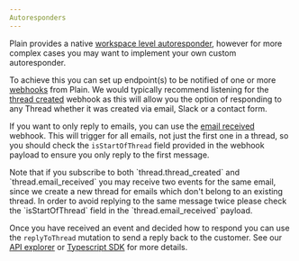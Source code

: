 ```yaml
---
Autoresponders
---
```


Plain provides a native [workspace level autoresponder](/autoresponders), however for more complex cases you may want to implement your own custom autoresponder.

To achieve this you can set up endpoint(s) to be notified of one or more [webhooks](/api-reference/webhooks) from Plain. We would typically recommend listening for the [thread created](/api-reference/webhooks/thread-created) webhook as this will allow you the option of responding to any Thread whether it was created via email, Slack or a contact form.

If you want to only reply to emails, you can use the [email received](/api-reference/webhooks/thread-email-received) webhook. This will trigger for all emails, not just the first one in a thread, so you should check the `isStartOfThread` field provided in the webhook payload to ensure you only reply to the first message.

<Warning>
  Note that if you subscribe to both `thread.thread_created` and `thread.email_received` you may
  receive two events for the same email, since we create a new thread for emails which don't belong
  to an existing thread. In order to avoid replying to the same message twice please check the
  `isStartOfThread` field in the `thread.email_received` payload.
</Warning>

Once you have received an event and decided how to respond you can use the `replyToThread` mutation to send a reply back to the customer. See our [API explorer](https://app.plain.com/developer/api-explorer/) or [Typescript SDK](https://github.com/team-plain/typescript-sdk/) for more details.
